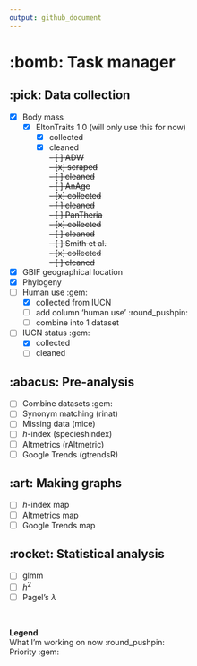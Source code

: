 ```yaml
---
output: github_document
---
```


# :bomb: Task manager

## :pick: Data collection

  - [x] Body mass
    - [x] EltonTraits 1.0 (will only use this for now)
      - [x] collected 
      - [x] cleaned
      \
  ~~- [ ] ADW~~\
    ~~- [x] scraped~~\
    ~~- [ ] cleaned~~\
  ~~- [ ] AnAge~~\
    ~~- [x] collected~~\
    ~~- [ ] cleaned~~\
  ~~- [ ] PanTheria~~\
    ~~- [x] collected~~\
    ~~- [ ] cleaned~~\
  ~~- [ ] Smith et al.~~\
    ~~- [x] collected~~\
    ~~- [ ] cleaned~~
    
  - [x] GBIF geographical location
  - [x] Phylogeny
  - [ ] Human use :gem: 
    - [x] collected from IUCN
    - [ ] add column 'human use' :round_pushpin:
    - [ ] combine into 1 dataset 
  - [ ] IUCN status :gem:
    - [x] collected
    - [ ] cleaned

## :abacus: Pre-analysis

  - [ ] Combine datasets :gem:
  - [ ] Synonym matching (rinat)
  - [ ] Missing data (mice)
  - [ ] *h*-index (specieshindex)
  - [ ] Altmetrics (rAltmetric)
  - [ ] Google Trends (gtrendsR)

## :art: Making graphs

  - [ ] *h*-index map
  - [ ] Altmetrics map
  - [ ] Google Trends map

## :rocket: Statistical analysis
  - [ ] glmm
  - [ ] *h*<sup>2</sup>
  - [ ] Pagel's $\lambda$
  
\  

**Legend**\
What I'm working on now :round_pushpin:\
Priority :gem: \